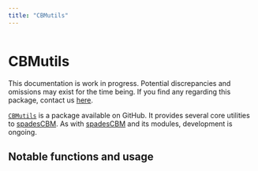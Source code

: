 ```yaml
---
title: "CBMutils"
---
```

```r
```

# CBMutils  {-}

:::{.rmdimportant}
This documentation is work in progress. Potential discrepancies and omissions may exist for the time being. If you find any regarding this package, contact us [here]("https://github.com/PredictiveEcology/CBMutils/issues").
:::

[`CBMutils`](https://github.com/PredictiveEcology/CBMutils/tree/development) is a package available on GitHub. It provides several core utilities to [spadesCBM](https://github.com/PredictiveEcology/spadesCBM). As with [spadesCBM](https://github.com/PredictiveEcology/spadesCBM) and its modules, development is ongoing. 

## Notable functions and usage  {-}
